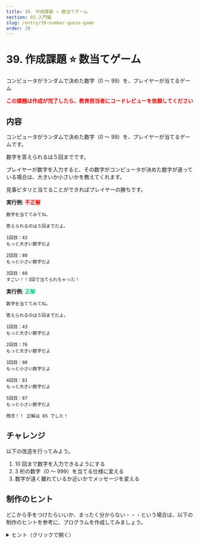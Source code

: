 ```yaml
---
title: 39. 作成課題 ⭐ 数当てゲーム
section: 02.入門編
slug: /entry/39-number-guess-game
order: 39
---
```


# 39. 作成課題 ⭐ 数当てゲーム

<p class="game-content">
  コンピュータがランダムで決めた数字（0 ～ 99）を、プレイヤーが当てるゲーム
</p>

<strong style="color: #ff0000;">
  この課題は作成が完了したら、教育担当者にコードレビューを依頼してください
</strong>

## 内容

コンピュータがランダムで決めた数字（0 ～ 99）を、プレイヤーが当てるゲームです。

数字を答えられるは５回までです。

プレイヤーが数字を入力すると、その数字がコンピュータが決めた数字が違っている場合は、大きいか小さいかを教えてくれます。

見事ピタリと当てることができればプレイヤーの勝ちです。

**実行例**: <span style="color: #ff0000;">**不正解**</span>

```
数字を当ててみてね。

答えられるのは５回までだよ。

1回目：43
もっと大きい数字だよ

2回目：80
もっと小さい数字だよ

3回目：60
すごい！！3回で当てられちゃった！
```

**実行例**: <span style="color: #00d176;">**正解**</span>

```
数字を当ててみてね。

答えられるのは５回までだよ。

1回目：43
もっと大きい数字だよ

2回目：76
もっと大きい数字だよ

3回目：90
もっと小さい数字だよ

4回目：81
もっと大きい数字だよ

5回目：87
もっと小さい数字だよ

残念！！ 正解は 85 でした！
```

## チャレンジ

以下の改造を行ってみよう。

1. 10 回まで数字を入力できるようにする
2. 3 桁の数字（0 ～ 999）を当てる仕様に変える
3. 数字が遠く離れているか近いかでメッセージを変える

## 制作のヒント

どこから手をつけたらいいか、まったく分からない・・・という場合は、以下の制作のヒントを参考に、プログラムを作成してみましょう。

<details>
<summary>ヒント（クリックで開く）</summary>

### コンピュータの数字をどうやって決めればよいのか？

ランダムな数字のことを、プログラミング用語では「乱数」と呼びます。

Java には乱数(ランダムな数字)を取得するための方法があります。

キーワード「 [java ランダム 範囲](https://www.google.com/search?q=java+ランダム+範囲) 」で Google 検索してみましょう。

### ユーザーに数字を入力させるには？

キーワード「[Java キーボード入力 数字](https://www.google.com/search?q=java+キーボード入力+数字)」で Google 検索してみましょう。

### 全体の処理の流れ

#### 1. 初期化

1. ランダムクラスの準備をする

2. キーボード入力の準備をする

#### 2. コンピュータの数字を決める

変数 number を用意し、値を 0 ～ 99 の中からランダムで決める

#### 3. 「数字を当ててみてね。答えられるのは５回までだよ。」を表示する

#### 4. 5 回解答させるので for を使って繰り返す

1. 「〇〇回目」を表示する

2. 変数 inputNumber を用意し、入力した数字を inputNumber に代入する

3. ユーザーが入力した数字(inputNumber)を表示する

4. number と inputNumber が等しいとき、正解表示を行う

   1. 「すごい！！〇〇回で当てられちゃった！」を表示する

   2. return でプログラムを終了する

5. number を inputNumber が異なるとき

   1. number より inputNumber が大きいとき、「もっと小さい数字だよ」を表示する

   2. number より inputNumber が小さいとき、「もっと大きい数字だよ」を表示する

#### 5. 5 回解答しても正解できなかったとき、「残念！！正解は〇〇でした！」を表示する

#### 6. 終了処理を行う(キーボード入力処理の終了)

</details>
